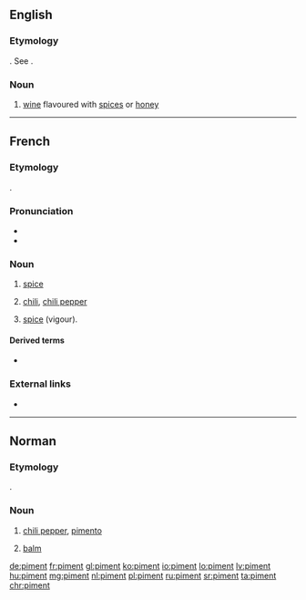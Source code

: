 ==English==

===Etymology===
{{etyl|fr|en}}. See {{m|en|pimento}}.

===Noun===
{{en-noun}}

# {{label|en|obsolete}} [[wine]] flavoured with [[spice]]s or [[honey]]

{{Webster 1913}}

----

==French==

===Etymology===
{{borrowing|es|pimiento|lang=fr}}.

===Pronunciation===
* {{IPA|/pi.mɑ̃/|lang=fr}}
* {{audio|Fr-piment.ogg|Audio|lang=fr}}

===Noun===
{{fr-noun|m}}

# {{label|fr|cooking}} [[spice]]
# [[chili]], [[chili pepper]]
# {{label|fr|figuratively}} [[spice]] (vigour).

====Derived terms====
* {{l|fr|pimenter}}

===External links===
* {{R:TLFi}}

----

==Norman==

===Etymology===
{{borrowing|fr|piment|lang=nrf}}.

===Noun===
{{nrf-noun|m}}

# {{lb|nrf|Jersey}} [[chili pepper]], [[pimento]]
# {{lb|nrf|Jersey}} [[balm]]

{{catlangcode|nrf|Vegetables}}

[[de:piment]]
[[fr:piment]]
[[gl:piment]]
[[ko:piment]]
[[io:piment]]
[[lo:piment]]
[[lv:piment]]
[[hu:piment]]
[[mg:piment]]
[[nl:piment]]
[[pl:piment]]
[[ru:piment]]
[[sr:piment]]
[[ta:piment]]
[[chr:piment]]